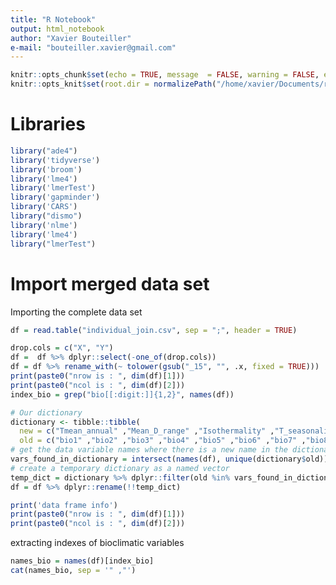 ```yaml
---
title: "R Notebook"
output: html_notebook
author: "Xavier Bouteiller"
e-mail: "bouteiller.xavier@gmail.com"
---
```


```r
knitr::opts_chunk$set(echo = TRUE, message  = FALSE, warning = FALSE, error = FALSE)
knitr::opts_knit$set(root.dir = normalizePath("/home/xavier/Documents/research/FORMANRISK/data/data_formanrisk"))
```

# Libraries

```r
library("ade4")
library('tidyverse')
library('broom')
library('lme4')
library('lmerTest')
library('gapminder')
library('CARS')
library("dismo")
library('nlme')
library('lme4')
library("lmerTest")
```

# Import merged data set

Importing the complete data set
```r
df = read.table("individual_join.csv", sep = ";", header = TRUE)
```

```r
drop.cols = c("X", "Y")
df =  df %>% dplyr::select(-one_of(drop.cols))
df = df %>% rename_with(~ tolower(gsub("_15", "", .x, fixed = TRUE)))
print(paste0("nrow is : ", dim(df)[1]))
print(paste0("ncol is : ", dim(df)[2]))
index_bio = grep("bio[[:digit:]]{1,2}", names(df))
```

```r
# Our dictionary
dictionary <- tibble::tibble(
  new = c("Tmean_annual" ,"Mean_D_range" ,"Isothermality" ,"T_seasonality" ,"Tmax_warmerM" ,"Tmin_coldestM" ,"T_annual_range" ,"Tmean_wettestQ" ,"Tmean_driestQ" ,"Tmean_warmerQ" ,"Tmean_coldestQ" ,"P_annual" ,"P_wettestM" ,"P_driestM" ,"P_seasonality" ,"P_wettestQ" ,"P_driestQ" ,"P_warmestQ" ,"P_coldestQ"),
  old = c("bio1" ,"bio2" ,"bio3" ,"bio4" ,"bio5" ,"bio6" ,"bio7" ,"bio8" ,"bio9" ,"bio10" ,"bio11" ,"bio12" ,"bio13" ,"bio14" ,"bio15" ,"bio16" ,"bio17" ,"bio18" ,"bio19"))
# get the data variable names where there is a new name in the dictionary
vars_found_in_dictionary = intersect(names(df), unique(dictionary$old))
# create a temporary dictionary as a named vector
temp_dict = dictionary %>% dplyr::filter(old %in% vars_found_in_dictionary) %>% tibble::deframe()
df = df %>% dplyr::rename(!!temp_dict)
```


```r
print('data frame info')
print(paste0("nrow is : ", dim(df)[1]))
print(paste0("ncol is : ", dim(df)[2]))
```


extracting indexes of bioclimatic variables
```r
names_bio = names(df)[index_bio]
cat(names_bio, sep = '" ,"')
``` 


